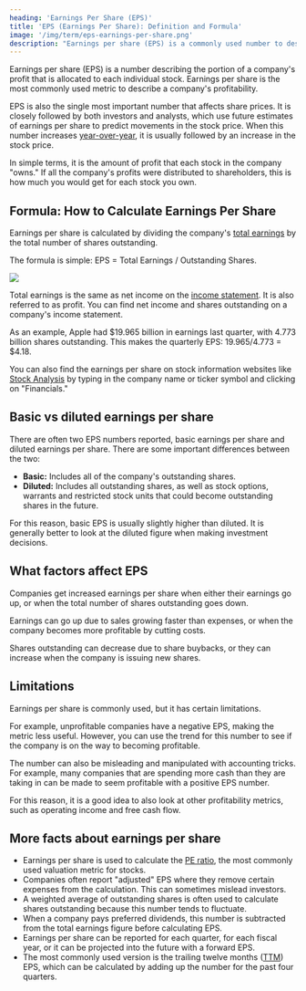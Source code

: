 ```yaml
---
heading: 'Earnings Per Share (EPS)'
title: 'EPS (Earnings Per Share): Definition and Formula'
image: '/img/term/eps-earnings-per-share.png'
description: "Earnings per share (EPS) is a commonly used number to describe a company's profitability. It represents the portion of earnings allocated to each share."
---
```


Earnings per share (EPS) is a number describing the portion of a company's profit that is allocated to each individual stock. Earnings per share is the most commonly used metric to describe a company's profitability.

EPS is also the single most important number that affects share prices. It is closely followed by both investors and analysts, which use future estimates of earnings per share to predict movements in the stock price. When this number increases [year-over-year](/term/yoy-year-over-year/), it is usually followed by an increase in the stock price.

In simple terms, it is the amount of profit that each stock in the company "owns." If all the company's profits were distributed to shareholders, this is how much you would get for each stock you own.

## Formula: How to Calculate Earnings Per Share

Earnings per share is calculated by dividing the company's [total earnings](/term/net-income/) by the total number of shares outstanding.

The formula is simple: EPS = Total Earnings / Outstanding Shares.

<img
	src="/img/term/eps-earnings-per-share.png"
	text="Enterprise value formula"
	width={736}
	height={352}
	className="add-border"
/>

Total earnings is the same as net income on the [income statement](/term/income-statement/). It is also referred to as profit. You can find net income and shares outstanding on a company's income statement.

As an example, Apple had $19.965 billion in earnings last quarter, with 4.773 billion shares outstanding. This makes the quarterly EPS: 19.965/4.773 = $4.18.

You can also find the earnings per share on stock information websites like [Stock Analysis](/) by typing in the company name or ticker symbol and clicking on "Financials."

<Text1Ad key="/term/eps-earnings-per-share/1" />

## Basic vs diluted earnings per share

There are often two EPS numbers reported, basic earnings per share and diluted earnings per share. There are some important differences between the two:

-  **Basic:** Includes all of the company's outstanding shares.
-  **Diluted:** Includes all outstanding shares, as well as stock options, warrants and restricted stock units that could become outstanding shares in the future.

For this reason, basic EPS is usually slightly higher than diluted. It is generally better to look at the diluted figure when making investment decisions.

## What factors affect EPS

Companies get increased earnings per share when either their earnings go up, or when the total number of shares outstanding goes down.

Earnings can go up due to sales growing faster than expenses, or when the company becomes more profitable by cutting costs.

Shares outstanding can decrease due to share buybacks, or they can increase when the company is issuing new shares.

## Limitations

Earnings per share is commonly used, but it has certain limitations.

For example, unprofitable companies have a negative EPS, making the metric less useful. However, you can use the trend for this number to see if the company is on the way to becoming profitable.

The number can also be misleading and manipulated with accounting tricks. For example, many companies that are spending more cash than they are taking in can be made to seem profitable with a positive EPS number.

For this reason, it is a good idea to also look at other profitability metrics, such as operating income and free cash flow.

<Text2Ad key="/term/eps-earnings-per-share/2" />

## More facts about earnings per share

-  Earnings per share is used to calculate the [PE ratio](/term/pe-ratio/), the most commonly used valuation metric for stocks.
-  Companies often report "adjusted" EPS where they remove certain expenses from the calculation. This can sometimes mislead investors.
-  A weighted average of outstanding shares is often used to calculate shares outstanding because this number tends to fluctuate.
-  When a company pays preferred dividends, this number is subtracted from the total earnings figure before calculating EPS.
-  Earnings per share can be reported for each quarter, for each fiscal year, or it can be projected into the future with a forward EPS.
-  The most commonly used version is the trailing twelve months ([TTM](/term/ttm-trailing-twelve-months/)) EPS, which can be calculated by adding up the number for the past four quarters.
